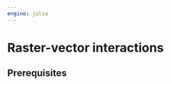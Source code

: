 ```yaml
---
engine: julia
---
```


# Raster-vector interactions {#sec-raster-vector}

## Prerequisites {.unnumbered}
